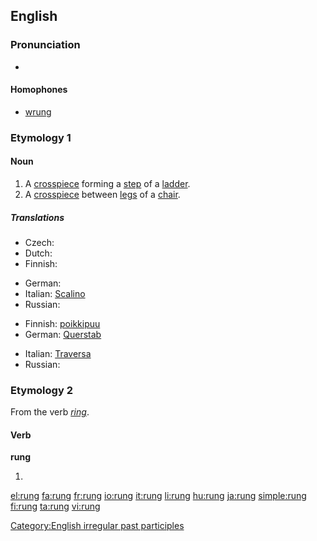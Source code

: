 {{Wikisource1911Enc|rung}}
{{also|rừng}}
==English==

===Pronunciation===
* {{IPA|/rʌŋ/}}
*: {{rhymes|ʌŋ}}

====Homophones====
* [[wrung]]

===Etymology 1===
{{etyl|ang}} {{term|hrung|lang=ang}}

====Noun====
{{en-noun}}

# A [[crosspiece]] forming a [[step]] of a [[ladder]].
# A [[crosspiece]] between [[leg]]s of a [[chair]].

=====Translations=====
{{trans-top|ladder step}}
* Czech: {{t-|cs|příčka|f}}
* Dutch: {{t+|nl|sport}}
* Finnish: {{t+|fi|puola}}
{{trans-mid}}
* German: {{t+|de|Sprosse|f}}
* Italian: [[Scalino]] {{m}}
* Russian: {{t+|ru|ступенька|f}}
{{trans-bottom}}

{{trans-top|crosspiece between chair legs}}
* Finnish: [[poikkipuu]]
* German: [[Querstab]] {{m}}
{{trans-mid}}
* Italian: [[Traversa]] {{f}}
* Russian: {{t+|ru|перекладина|f}}
{{trans-bottom}}

===Etymology 2===
From the verb ''[[ring]]''. {{etystub}}

====Verb====
'''rung'''

# {{past participle of|[[ring]]}}

[[Category:English irregular past participles]]

[[el:rung]]
[[fa:rung]]
[[fr:rung]]
[[io:rung]]
[[it:rung]]
[[li:rung]]
[[hu:rung]]
[[ja:rung]]
[[simple:rung]]
[[fi:rung]]
[[ta:rung]]
[[vi:rung]]
